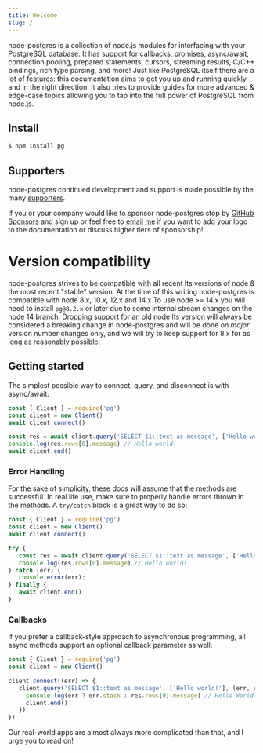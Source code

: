 ```yaml
---
title: Welcome
slug: /
---
```


node-postgres is a collection of node.js modules for interfacing with your PostgreSQL database. It has support for callbacks, promises, async/await, connection pooling, prepared statements, cursors, streaming results, C/C++ bindings, rich type parsing, and more! Just like PostgreSQL itself there are a lot of features: this documentation aims to get you up and running quickly and in the right direction. It also tries to provide guides for more advanced & edge-case topics allowing you to tap into the full power of PostgreSQL from node.js.

## Install

```bash
$ npm install pg
```

## Supporters

node-postgres continued development and support is made possible by the many [supporters](https://github.com/brianc/node-postgres/blob/master/SPONSORS.md).

If you or your company would like to sponsor node-postgres stop by [GitHub Sponsors](https://github.com/sponsors/brianc) and sign up or feel free to [email me](mailto:brian@pecanware.com) if you want to add your logo to the documentation or discuss higher tiers of sponsorship!

# Version compatibility

node-postgres strives to be compatible with all recent lts versions of node & the most recent "stable" version. At the time of this writing node-postgres is compatible with node 8.x, 10.x, 12.x and 14.x To use node >= 14.x you will need to install `pg@8.2.x` or later due to some internal stream changes on the node 14 branch. Dropping support for an old node lts version will always be considered a breaking change in node-postgres and will be done on _major_ version number changes only, and we will try to keep support for 8.x for as long as reasonably possible.

## Getting started

The simplest possible way to connect, query, and disconnect is with async/await:

```js
const { Client } = require('pg')
const client = new Client()
await client.connect()

const res = await client.query('SELECT $1::text as message', ['Hello world!'])
console.log(res.rows[0].message) // Hello world!
await client.end()
```

### Error Handling

For the sake of simplicity, these docs will assume that the methods are successful. In real life use, make sure to properly handle errors thrown in the methods. A `try/catch` block is a great way to do so:

```ts
const { Client } = require('pg')
const client = new Client()
await client.connect()

try {
   const res = await client.query('SELECT $1::text as message', ['Hello world!'])
   console.log(res.rows[0].message) // Hello world!
} catch (err) {
   console.error(err);
} finally {
   await client.end()
}
```

### Callbacks

If you prefer a callback-style approach to asynchronous programming, all async methods support an optional callback parameter as well:

```js
const { Client } = require('pg')
const client = new Client()

client.connect((err) => {
   client.query('SELECT $1::text as message', ['Hello world!'], (err, res) => {
     console.log(err ? err.stack : res.rows[0].message) // Hello World!
     client.end()
   })
})

```

Our real-world apps are almost always more complicated than that, and I urge you to read on!
